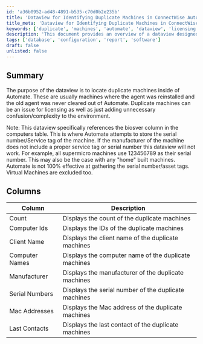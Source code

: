 ```yaml
---
id: 'a36b0952-ad48-4891-b535-c70d0b2e235b'
title: 'Dataview for Identifying Duplicate Machines in ConnectWise Automate'
title_meta: 'Dataview for Identifying Duplicate Machines in ConnectWise Automate'
keywords: ['duplicate', 'machines', 'automate', 'dataview', 'licensing']
description: 'This document provides an overview of a dataview designed to locate duplicate machines within ConnectWise Automate. It explains the importance of identifying duplicates, particularly in relation to licensing issues, and outlines the limitations regarding serial number retrieval from various manufacturers.'
tags: ['database', 'configuration', 'report', 'software']
draft: false
unlisted: false
---
```

## Summary

The purpose of the dataview is to locate duplicate machines inside of Automate. These are usually machines where the agent was reinstalled and the old agent was never cleared out of Automate. Duplicate machines can be an issue for licensing as well as just adding unnecessary confusion/complexity to the environment.

Note: This dataview specifically references the biosver column in the computers table. This is where Automate attempts to store the serial number/Service tag of the machine. If the manufacturer of the machine does not include a proper service tag or serial number this dataview will not work. For example, all supermicro machines use 123456789 as their serial number. This may also be the case with any "home" built machines. Automate is not 100% effective at gathering the serial number/asset tags. Virtual Machines are excluded too.

## Columns

| Column           | Description                                         |
|------------------|-----------------------------------------------------|
| Count            | Displays the count of the duplicate machines        |
| Computer Ids     | Displays the IDs of the duplicate machines          |
| Client Name      | Displays the client name of the duplicate machines   |
| Computer Names   | Displays the computer name of the duplicate machines |
| Manufacturer     | Displays the manufacturer of the duplicate machines  |
| Serial Numbers    | Displays the serial number of the duplicate machines  |
| Mac Addresses    | Displays the Mac address of the duplicate machines   |
| Last Contacts    | Displays the last contact of the duplicate machines  |












